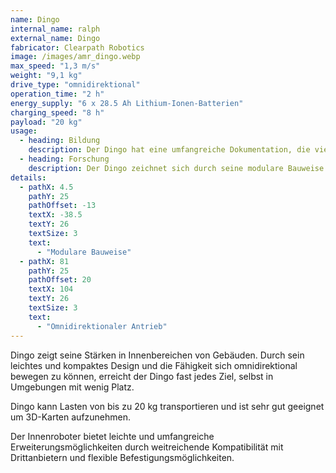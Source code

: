 ```yaml
---
name: Dingo
internal_name: ralph
external_name: Dingo
fabricator: Clearpath Robotics
image: /images/amr_dingo.webp
max_speed: "1,3 m/s"
weight: "9,1 kg"
drive_type: "omnidirektional"
operation_time: "2 h"
energy_supply: "6 x 28.5 Ah Lithium-Ionen-Batterien"
charging_speed: "8 h"
payload: "20 kg"
usage:
  - heading: Bildung
    description: Der Dingo hat eine umfangreiche Dokumentation, die viele Demos und Tutorials bietet. Diese können leicht für Bildungszwecke verwendet werden und bieten einen unbeschwerten Einstieg in die Welt der Robotik.
  - heading: Forschung
    description: Der Dingo zeichnet sich durch seine modulare Bauweise aus, die eine schnelle Anpassung an individuelle Anforderungen ermöglicht und eine nahtlose Integration in spezifische Anwendungen gewährleistet. Dank seiner Kompatibilität mit einer Vielzahl von Sensoren und Zubehörteilen verschiedener Hersteller ist eine reibungslose Integration gewährleistet. Das vorhandene Robotic Operating System (ROS) bietet Forschern und Entwicklern einen effizienten Einstieg in die Arbeit mit dem Dingo. Durch diese herausragenden Eigenschaften wird der Dingo zu einer optimalen Wahl für anspruchsvolle Anwendungen, bei denen Flexibilität, Kompatibilität und eine effiziente Entwicklungsplattform von entscheidender Bedeutung sind.
details:
  - pathX: 4.5
    pathY: 25
    pathOffset: -13
    textX: -38.5
    textY: 26
    textSize: 3
    text:
      - "Modulare Bauweise"
  - pathX: 81
    pathY: 25
    pathOffset: 20
    textX: 104
    textY: 26
    textSize: 3
    text:
      - "Omnidirektionaler Antrieb"
---
```


Dingo zeigt seine Stärken in Innenbereichen von Gebäuden. Durch sein leichtes und kompaktes Design und die Fähigkeit sich omnidirektional bewegen zu können, erreicht der Dingo fast jedes Ziel, selbst in Umgebungen mit wenig Platz.

Dingo kann Lasten von bis zu 20 kg transportieren und ist sehr gut geeignet um 3D-Karten aufzunehmen.

Der Innenroboter bietet leichte und umfangreiche Erweiterungsmöglichkeiten durch weitreichende Kompatibilität mit Drittanbietern und flexible Befestigungsmöglichkeiten.
